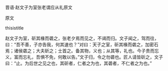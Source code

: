 


晋语·赵文子为室张老谓应从礼原文

原文

thisistitle

赵文子为室，斫其椽而砻之，张老夕焉而见之，不谒而归。文子闻之，驾而往，曰：“吾不善，子亦告我，何其速也？”对曰：天子之室，斫其椽而砻之，加密石焉；诸侯砻之；大夫斫之；士首之。备其物，义也；从其等，礼也。今子贵而忘义，富而忘礼，吾惧不免，何敢以告。”文子归，令之勿砻也。匠人请皆斫之，文子曰：“止。为后世之见之也，其斫者，仁者之为也，其砻者，不仁者之为也。”

